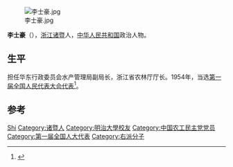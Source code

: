 [[File:李士豪.jpg|thumb]]

'''李士豪'''（{{bd|1900年||1972年}}），[[浙江|浙江]][[诸暨|诸暨]]人，[[中华人民共和国|中华人民共和国]]政治人物。

== 生平 ==
担任华东行政委员会水产管理局副局长，浙江省农林厅厅长。1954年，当选[[第一届全国人民代表大会代表名单|第一届全国人民代表大会代表]]<ref>{{cite book|author=全国人民代表大会常务委员会办公厅|title=中华人民共和国第一届全国人民代表大会代表名单|year=1955年|publisher=全国人民代表大会常务委员会办公厅|url=http://book.ucdrs.superlib.net/views/specific/2929/bookDetail.jsp?dxNumber=000005772167&d=546843D0AE2464CD1C95896344A85614&fenlei=04070402|access-date=2015-01-25|archive-date=2019-01-24|archive-url=https://web.archive.org/web/20190124105450/http://book.ucdrs.superlib.net/views/specific/2929/bookDetail.jsp?dxNumber=000005772167&d=546843D0AE2464CD1C95896344A85614&fenlei=04070402|dead-url=no}}</ref>。

== 参考 ==
{{reflist}}

{{中国政治人物小作品}}
{{中华民族解放行动委员会中央临时执行委员会}}
{{中国农工民主党第四届中央执行委员会}}
{{中国农工民主党第五届中央执行委员会}}
{{中国农工民主党第六届中央委员会}}

{{Authority control}}
{{DEFAULTSORT:Li李}}
[[Category:李姓|Shi]]
[[Category:诸暨人|Category:诸暨人]]
[[Category:明治大學校友|Category:明治大學校友]]
[[Category:中国农工民主党党员|Category:中国农工民主党党员]]
[[Category:第一届全国人大代表|Category:第一届全国人大代表]]
[[Category:右派分子|Category:右派分子]]